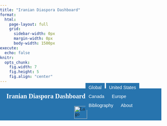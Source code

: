 ```yaml
---
title: "Iranian Diaspora Dashboard"
format:
  html:
    page-layout: full
    grid:
      sidebar-width: 0px
      margin-width: 0px
      body-width: 1500px
execute:
  echo: false
knitr:
  opts_chunk:
    fig.width: 7
    fig.height: 5
    fig.align: "center"
---
```


<style>
/* Import Montserrat Font */
@import url('https://fonts.googleapis.com/css2?family=Montserrat:ital,wght@0,100..900;1,100..900&display=swap');

/* Global Font Styling */
html, body {
  font-family: "Montserrat", serif;
  margin: 0;
  padding: 0;
}

/* Header Container */
.header-container {
  background-color: #2774AE;
  width: 100%;
  box-sizing: border-box;
  position: relative;
}

/* Compact Header with Combined Navigation */
.header {
  display: flex;
  justify-content: space-between;
  align-items: center;
  padding: 5px 20px;
  height: 50px;
  background-color: #2774AE;
  width: 100%;
  box-sizing: border-box;
}

/* Title Styling */
.header-title {
  color: white;
  font-size: 20px;
  font-weight: bold;
  text-decoration: none;
  white-space: nowrap;
}

/* Navigation Bar */
.navbar {
  border: none;
  box-shadow: none;
  margin: 0;
  padding: 0;
}

/* Tab Button Reset */
.navbar .tab-button {
  border: none !important;
  background-color: #2774AE;
  color: white;
  padding: 6px 10px;
  font-size: 14px;
  cursor: pointer;
  transition: all 0.3s ease;
  margin: 0;
  border-radius: 0;
  outline: none !important;
  box-shadow: none !important;
  position: relative;
}

/* Active Main Tab */
.navbar .tab-button.active {
  background-color: #4a8bc9;
  font-weight: bold;
}
.navbar .tab-button.active::after {
  content: "";
  position: absolute;
  bottom: 0; left: 0;
  width: 100%; height: 2px;
  background-color: white;
}

/* Hover */
.navbar .tab-button:hover { background-color: #5fa4e0; color: white; }

/* Tab Content (hidden by default) */
.tab-content {
  display: none;
  background-color: #FAFAFA !important;
  padding: 15px 40px 40px 40px;
  text-align: center;
  font-size: 20px;
  color: #333;
  margin-top: 0;
}
.tab-content.active { display: block; }

/* Submenus (US & Canada) */
.submenu {
  position: absolute;
  width: 100%;
  background-color: #2774AE;
  padding: 1px 10px;
  z-index: 100;
  text-align: center;
  box-shadow: 0 2px 4px rgba(0,0,0,0.1);
  box-sizing: border-box;
  display: none; /* hidden until parent tab is active */
}
.submenu-wrapper {
  max-width: 100%;
  margin: 0 auto;
  display: flex;
  justify-content: center;
}
.sub-tab {
  border: none !important;
  background-color: #2774AE;
  color: white;
  padding: 3px 10px;
  font-size: 12px;
  cursor: pointer;
  margin: 0;
  outline: none !important;
  box-shadow: none !important;
  position: relative;
  line-height: 1.2;
}
.sub-tab.active {
  background-color: #4a8bc9;
  font-weight: bold;
}
.sub-tab.active::after {
  content: "";
  position: absolute;
  bottom: 0; left: 0;
  width: 100%; height: 2px;
  background-color: white;
}
.sub-tab:hover { background-color: #5fa4e0; color: white; }

/* Footer */
.footer {
  display: flex; justify-content: center; align-items: center;
  background-color: #2774AE; color: white;
  padding: 5px 20px; width: 100%; height: 50px; box-sizing: border-box;
  border: none;
}

/* Responsive */
@media (max-width: 768px) {
  .header { flex-direction: column; height: auto; padding: 5px; }
  .navbar { margin-top: 5px; flex-wrap: wrap; justify-content: center; }
  .header-title { margin-bottom: 5px; }
  .footer { flex-direction: column; height: auto; padding: 10px 20px; }
}
#about.tab-content { font-size: 1em; }
</style>

```{=html}
<!-- Header Container -->
<div class="header-container">
  <div class="header">
    <a href="/" class="header-title">Iranian Diaspora Dashboard</a>
    <nav class="navbar">
      <button class="tab-button" onclick="showTab('global', this)">Global</button>
      <button class="tab-button" onclick="showTab('united-states', this)">United States</button>
      <button class="tab-button" onclick="showTab('canada', this)">Canada</button>
      <button class="tab-button" onclick="showTab('europe', this)">Europe</button>
      <button class="tab-button" onclick="showTab('bibliography', this)">Bibliography</button>
      <button class="tab-button" onclick="showTab('about', this)">About</button>
    </nav>
  </div>

  <!-- United States Submenu -->
  <div id="united-states-submenu" class="submenu">
    <div class="submenu-wrapper">
      <button class="tab-button sub-tab" data-tab="population"  onclick="showSubTab('population', this)">Defining the Population</button>
      <button class="tab-button sub-tab" data-tab="immigration" onclick="showSubTab('immigration', this)">Immigration & Citizenship</button>
      <button class="tab-button sub-tab" data-tab="marriage"    onclick="showSubTab('marriage', this)">Marriage</button>
      <button class="tab-button sub-tab" data-tab="education"   onclick="showSubTab('education', this)">Education</button>
      <button class="tab-button sub-tab" data-tab="work"        onclick="showSubTab('work', this)">Work</button>
    </div>
  </div>

  <!-- Canada Submenu (only two items as requested) -->
  <div id="canada-submenu" class="submenu">
    <div class="submenu-wrapper">
      <button class="tab-button sub-tab" data-tab="canada-population" onclick="showSubTab('canada-population', this)">Defining the Population</button>
      <button class="tab-button sub-tab" data-tab="canada-immigration" onclick="showSubTab('canada-immigration', this)">Immigration & Citizenship</button>
    </div>
  </div>
</div>
```

<!-- Global -->
<div id="global" class="tab-content">
  <iframe 
    id="iframe-global"
    src="https://idd-ucla.shinyapps.io/page_6_grid_app/"
    width="100%" 
    style="border:none; height:850px;">
  </iframe>
</div>

<!-- United States sub-tabs -->
<div id="population" class="tab-content">
  <iframe 
    id="iframe-us-population"
    src="https://idd-ucla.shinyapps.io/page_1_grid_app/" 
    width="100%" 
    style="border:none; height:850px;">
  </iframe>
</div>

<div id="immigration" class="tab-content">
  <iframe 
    id="iframe-us-immigration"
    src="https://idd-ucla.shinyapps.io/page_2_grid_app/" 
    width="100%" 
    style="border:none; height:850px;">
  </iframe>
</div>

<div id="marriage" class="tab-content">
  <iframe 
    id="iframe-us-marriage"
    src="https://idd-ucla.shinyapps.io/page_3_grid_app"
    width="100%" 
    style="border:none; height:850px;">
  </iframe>
</div>

<div id="education" class="tab-content">
  <iframe 
    id="iframe-us-education"
    src="https://idd-ucla.shinyapps.io/page_4_grid_app/"
    width="100%" 
    style="border:none; height:850px;">
  </iframe>
</div>

<div id="work" class="tab-content">
  <iframe 
    id="iframe-us-work"
    src="https://idd-ucla.shinyapps.io/page_5_grid_app/"
    width="100%" 
    style="border:none; height:850px;">
  </iframe>
</div>

<!-- Canada sub-tabs -->
<div id="canada-population" class="tab-content">
  <iframe
    id="iframe-canada-population"
    src="https://idd-ucla.shinyapps.io/canada_grid_app/"
    width="100%"
    style="border:none; height:850px;">
  </iframe>
</div>

<div id="canada-immigration" class="tab-content">
  <iframe
    id="iframe-canada-immigration"
    src="https://idd-ucla.shinyapps.io/canada_page_2_grid_app/"
    width="100%"
    style="border:none; height:850px;">
  </iframe>
</div>

<!-- Europe -->
<div id="europe" class="tab-content">
  <h2>Coming Soon</h2>
  <p>This section is under construction. Stay tuned!</p>
</div>

<!-- About -->
<div id="about" class="tab-content" style="position:relative; font-size:1em; min-height:300px;">
  <div style="position:absolute; top:50%; left:50%; transform:translate(-50%, -50%); width:70%;">
    The Iranian Diaspora Dashboard is a part of the Iranian Diaspora project funded by the Ebrahimi Program on Iranian Diaspora in Global Perspective, housed at the UCLA Center for Near Eastern Studies (CNES). It was created by Roxanne Corbeil, Kevan Harris, and Gilad Wenig. For any inquiries or assistance, please contact <a href='mailto:cnes@international.ucla.edu'>cnes@international.ucla.edu</a>.
  </div>
</div>

<!-- Bibliography -->
<div id="bibliography" class="tab-content">
  <span style="text-align:center; display:block; font-size:20px;">
    An International Bibliography of the Iranian Diaspora<br>Compiled by H.E. Chehabi and Amir Sayadabdi
  </span>
  <iframe 
    id="iframe-bibliography"
    src="https://idd-ucla.shinyapps.io/idd_bib/" 
    width="100%" 
    height="600" 
    style="border:none;"
    sandbox="allow-scripts allow-same-origin allow-forms allow-popups">
  </iframe>
</div>

<footer class="footer">
  <a href="https://www.international.ucla.edu/cnes/home" target="_blank" rel="noopener">
    <img src="CNES_logo.png" alt="Logo" style="height: 40px;">
  </a>
</footer>

<script>
/* Main tab controller */
function showTab(tabName, element) {
  // Deactivate main buttons
  document.querySelectorAll('.navbar .tab-button').forEach(btn => btn.classList.remove('active'));
  if (element) element.classList.add('active');

  // Hide all tab contents
  document.querySelectorAll('.tab-content').forEach(tab => {
    tab.classList.remove('active');
    tab.style.display = 'none';
  });

  // Show the selected tab content (if it exists)
  const selected = document.getElementById(tabName);
  if (selected) {
    selected.classList.add('active');
    selected.style.display = 'block';
  }

  // Submenu visibility
  const usMenu = document.getElementById('united-states-submenu');
  const caMenu = document.getElementById('canada-submenu');

  if (tabName === 'united-states') {
    if (usMenu) usMenu.style.display = 'block';
    if (caMenu) caMenu.style.display = 'none';

    // Auto-open U.S. "Defining the Population"
    const popBtnUS = document.querySelector('.sub-tab[data-tab="population"]');
    if (popBtnUS) {
      popBtnUS.classList.add('active');
      showSubTab('population', popBtnUS);
    }
  } else if (tabName === 'canada') {
    if (caMenu) caMenu.style.display = 'block';
    if (usMenu) usMenu.style.display = 'none';

    // Auto-open Canada "Defining the Population"
    const popBtnCA = document.querySelector('.sub-tab[data-tab="canada-population"]');
    if (popBtnCA) {
      popBtnCA.classList.add('active');
      showSubTab('canada-population', popBtnCA);
    }
  } else {
    if (usMenu) usMenu.style.display = 'none';
    if (caMenu) caMenu.style.display = 'none';
    document.querySelectorAll('.sub-tab').forEach(st => st.classList.remove('active'));
  }
}

/* Sub-tab controller (works for both US and Canada) */
function showSubTab(subTabId, element) {
  // Activate clicked sub-tab
  document.querySelectorAll('.sub-tab').forEach(t => t.classList.remove('active'));
  if (element) element.classList.add('active');

  // Hide all content then show the chosen sub-tab content
  document.querySelectorAll('.tab-content').forEach(tab => {
    tab.classList.remove('active');
    tab.style.display = 'none';
  });
  const content = document.getElementById(subTabId);
  if (content) {
    content.classList.add('active');
    content.style.display = 'block';
  }
}

/* Default on load: United States -> Defining the Population */
document.addEventListener('DOMContentLoaded', () => {
  const usBtn = document.querySelector('.navbar .tab-button[onclick*="united-states"]');
  showTab('united-states', usBtn);
});
</script>
